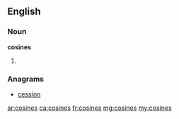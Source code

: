 ==English==

===Noun===
'''cosines'''

# {{plural of|[[cosine]]}}

===Anagrams===
* [[cession#English|cession]]

[[ar:cosines]]
[[ca:cosines]]
[[fr:cosines]]
[[mg:cosines]]
[[my:cosines]]